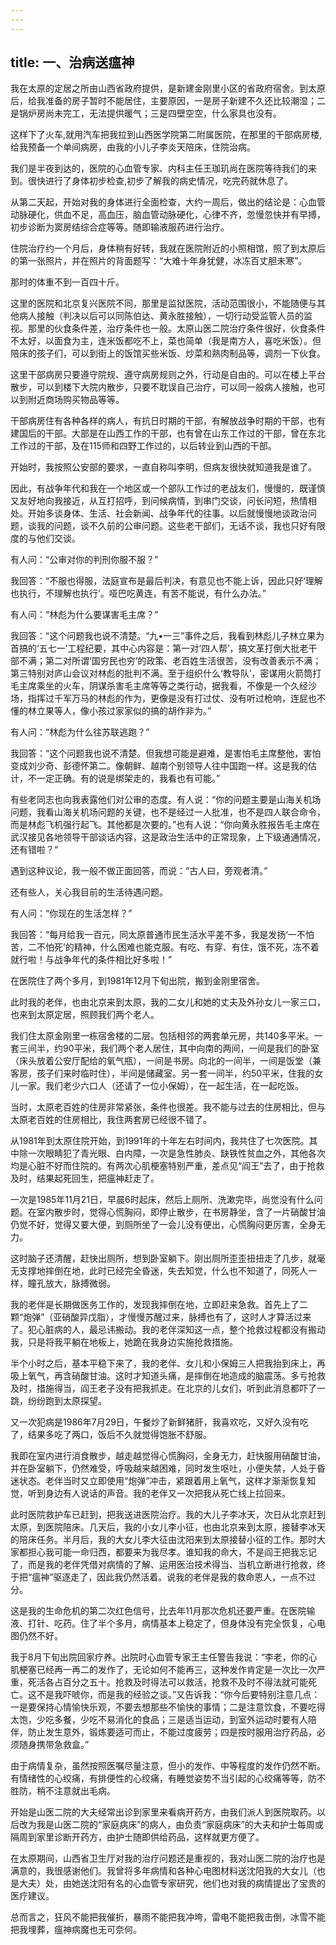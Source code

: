 ```yaml
---
---
---
```

title: 一、治病送瘟神
---




我在太原的定居之所由山西省政府提供，是新建金刚里小区的省政府宿舍。到太原后，给我准备的房子暂时不能居住，主要原因，一是房子新建不久还比较潮湿；二是锅炉房尚未完工，无法提供暖气；三是四壁空空，什么家具也没有。

这样下了火车,就用汽车把我拉到山西医学院第二附属医院，在那里的干部病房楼,给我预备一个单间病房，由我的小儿子李炎天陪床，住院治病。

我们是半夜到达的，医院的心血管专家、内科主任王珈玑尚在医院等待我们的来到。很快进行了身体初步检查,初步了解我的病史情况，吃完药就休息了。

从第二天起，开始对我的身体进行全面检查，大约一周后，做出的结论是：心血管动脉硬化，供血不足，高血压，脑血管动脉硬化，心律不齐，忽慢忽快并有早搏，初步诊断为窦房结综合症等等。随即输液服药进行治疗。

住院治疗约一个月后，身体稍有好转，我就在医院附近的小照相馆，照了到太原后的第一张照片，并在照片的背面题写：“大难十年身犹健，冰冻百丈胆未寒”。

那时的体重不到一百四十斤。

这里的医院和北京复兴医院不同，那里是监狱医院，活动范围很小，不能随便与其他病人接触（判决以后可以同陈伯达、黄永胜接触），一切行动受监管人员的监视。那里的伙食条件差，治疗条件也一般。太原山医二院治疗条件很好，伙食条件不太好，以面食为主，连米饭都吃不上，菜也简单（我是南方人，喜吃米饭）。但陪床的孩子们，可以到街上的饭馆买些米饭、炒菜和熟肉制品等，调剂一下伙食。

这里干部病房只要遵守院规、遵守病房规则之外，行动是自由的。可以在楼上平台散步，可以到楼下大院内散步，只要不耽误自己治疗，可以同一般病人接触，也可以到附近商场购买物品等等。

干部病房住有各种各样的病人，有抗日时期的干部，有解放战争时期的干部，也有建国后的干部。大部是在山西工作的干部，也有曾在山东工作过的干部，曾在东北工作过的干部，及在115师和四野工作过的，以后转业到山西的干部。

开始时，我按照公安部的要求，一直自称叫李明，但病友很快就知道我是谁了。

因此，有战争年代和我在一个地区或一个部队工作过的老战友们，慢慢的，既谨慎又友好地向我接近，从互打招呼，到问候病情，到串门交谈，问长问短，热情相处。开始多谈身体、生活、社会新闻、战争年代的往事。以后就慢慢地谈政治问题，谈我的问题，谈不久前的公审问题。这些老干部们，无话不谈，我也只好有限度的与他们交谈。

有人问：“公审对你的判刑你服不服？”

我回答：“不服也得服，法庭宣布是最后判决，有意见也不能上诉，因此只好‘理解也执行，不理解也执行’。哑巴吃黄连，有苦不能说，有什么办法。”

有人问：“林彪为什么要谋害毛主席？”

我回答：“这个问题我也说不清楚。“九•一三”事件之后，我看到林彪儿子林立果为首搞的‘五七一’工程纪要，其中心内容是：第一对‘四人帮’，搞文革打倒大批老干部不满；第二对所谓‘国穷民也穷’的政策、老百姓生活很苦，没有改善表示不满；第三特别对庐山会议对林彪的批判不满。至于组织什么‘教导队’，密谋用火箭筒打毛主席乘坐的火车，阴谋杀害毛主席等等之类行动，据我看，不像是一个久经沙场，指挥过千军万马的林彪的作为，更像是没有打过仗、没有听过枪响，连屁也不懂的林立果等人，像小孩过家家似的搞的胡作非为。”

有人问：“林彪为什么往苏联逃跑？”

我回答：“这个问题我也说不清楚。但我想可能是避难，是害怕毛主席整他，害怕变成刘少奇、彭德怀第二。像朝鲜、越南个别领导人往中国跑一样。这是我的估计，不一定正确。有的说是绑架走的，我看也有可能。”

有些老同志也向我表露他们对公审的态度。有人说：“你的问题主要是山海关机场问题，我看山海关机场问题的关键，也不是经过一人批准，也不是四人联合命令，而是林彪飞机强行起飞。其他都是次要的。”也有人说：“你向黄永胜报告毛主席在武汉接见各地领导干部谈话内容，这是政治生活中的正常现象，上下级通通情况，还有错啦？”

遇到这种议论，我一般不做正面回答，而说：“古人曰，旁观者清。”

还有些人，关心我目前的生活待遇问题。

有人问：“你现在的生活怎样？”

我回答：“每月给我一百元，同太原普通市民生活水平差不多，我是发扬‘一不怕苦，二不怕死’的精神，什么困难也能克服。有吃、有穿、有住，饿不死，冻不着就行啦！与战争年代的条件相比好多啦！”

在医院住了两个多月，到1981年12月下旬出院，搬到金刚里宿舍。

此时我的老伴，也由北京来到太原，我的二女儿和她的丈夫及外孙女儿一家三口，也来到太原定居，照顾我们两个老人。

我们住太原金刚里一栋宿舍楼的二层。包括相邻的两套单元房，共140多平米。一套三间半，约90平米，我们两个老人居住，其中向南的两间，一间是我们的卧室（床头放着公安厅配给的氧气瓶），一间是书房。向北的一间半，一间是饭堂（兼客房，孩子们来时临时住），半间是储藏室。另一套一间半，约50平米，住我的女儿一家。我们老少六口人（还请了一位小保姆），在一起生活，在一起吃饭。

当时，太原老百姓的住房非常紧张，条件也很差。我不能与过去的住房相比，但与太原老百姓的住房相比，我住两套房已经很不错了。

从1981年到太原住院开始，到1991年的十年左右时间内，我共住了七次医院。其中除一次眼睛犯了青光眼、白内障，一次是急性肺炎、缺铁性贫血之外，其他各次均是心脏不好而住院的。有两次心肌梗塞特别严重，差点见“阎王”去了，由于抢救及时，结果起死回生，把瘟神赶走了。

一次是1985年11月21日，早晨6时起床，然后上厕所、洗漱完毕，尚觉没有什么问题。在室内散步时，觉得心慌胸闷，即停止散步，在书房静坐，含了一片硝酸甘油仍觉不好，觉得又要大便，到厕所坐了一会儿没有便出，心慌胸闷更厉害，全身无力。

这时脑子还清醒，赶快出厕所，想到卧室躺下。刚出厕所歪歪扭扭走了几步，就毫无支撑地摔倒在地，此时已经完全昏迷，失去知觉，什么也不知道了，同死人一样，瞳孔放大，脉搏微弱。

我的老伴是长期做医务工作的，发现我摔倒在地，立即赶来急救。首先上了二颗“炮弹”（亚硝酸异戊脂），才慢慢苏醒过来，脉搏也有了，这时人才算活过来了。犯心脏病的人，最忌讳搬动。我的老伴深知这一点，整个抢救过程都没有搬动我，只是将我平躺在地板上，她跪在我身边实施抢救措施。

半个小时之后，基本平稳下来了，我的老伴、女儿和小保姆三人把我抬到床上，再吸上氧气，再含硝酸甘油。这时才知道头痛，是摔倒在地造成的脑震荡。多亏抢救及时，措施得当，阎王老子没有把我抓走。在北京的儿女们，听到此消息都吓了一跳，纷纷跑到太原探望。

又一次犯病是1986年7月29日，午餐炒了新鲜猪肝，我喜欢吃，又好久没有吃了，结果多吃了两口，饭后不久就觉得饱胀不舒服。

我即在室内进行消食散步，越走越觉得心慌胸闷，全身无力，赶快服用硝酸甘油，并在卧室躺下，仍然难受，呼吸越来越困难，同时发生呕吐，小便失禁，人处于昏迷状态。老伴当时又立即使用“炮弹”冲击，紧跟着用上氧气，这样才渐渐恢复知觉，听到身边有人说话的声音。我的老伴又一次把我从死亡线上拉回来。

此时医院救护车已赶到，把我送进医院治疗。我的大儿子李冰天，次日从北京赶到太原，到医院陪床。几天后，我的小女儿李小征，也由北京来到太原，接替李冰天的陪床任务。半月后，我的大女儿李大征由沈阳来到太原接替小征的工作。那时大家都担心我可能一命归西，都要来为我尽孝。谁知我的命大，不是阎王把我忘记了，而是我的老伴凭借对病情的了解、运用医治技术得当、当机立断进行抢救，终于把“瘟神”驱逐走了，因此我仍然活着。说我的老伴是我的救命恩人，一点不过分。

这是我的生命危机的第二次红色信号，比去年11月那次危机还要严重。在医院输液、打针、吃药。住了半个多月，病情基本上稳定了，但身体没有完全恢复，心电图仍然不好。

我于8月下旬出院回家疗养。出院时心血管专家王主任警告我说：“李老，你的心肌梗塞已经再一再二的发作了，无论如何不能再三，这种发作肯定是一次比一次严重，死活各占百分之五十。抢救及时得法可以救活，抢救不及时不得法就可能死亡。这不是我吓唬你，而是我的经验之谈。”又告诉我：“你今后要特别注意几点：一是要保持心情愉快乐观，不要去想那些不愉快的事情；二是注意饮食，不要吃得太饱，少吃多餐，少吃不易消化的食品；三是适当运动，到室外运动时要有人陪伴，防止发生意外，锻炼要适可而止，不能过度疲劳；四是按时服用治疗药品，必须随身携带急救盒。”

由于病情复杂，虽然按照医嘱尽量注意，但小的发作、中等程度的发作仍然不断。有情绪性的心绞痛，有排便性的心绞痛，有睡觉姿势不当引起的心绞痛等等，防不胜防，稍不注意就出毛病。

开始是山医二院的大夫经常出诊到家里来看病开药方，由我们派人到医院取药。以后改为我是山医二院的“家庭病床”的病人，由负责“家庭病床”的大夫和护士每周或隔周到家里诊断开药方，由护士随即供给药品，这样就更方便了。

在太原期间，山西省卫生厅对我的治疗问题还是重视的，我对山医二院的治疗也是满意的，我很感谢他们。我曾将多年病情和各种心电图材料送沈阳我的大女儿（也是大夫）处，由她送沈阳有名的心血管专家研究，他们也对我的病情提出了宝贵的医疗建议。

总而言之，狂风不能把我催折，暴雨不能把我冲垮，雷电不能把我击倒，冰雪不能把我埋葬，瘟神病魔也无可奈何。